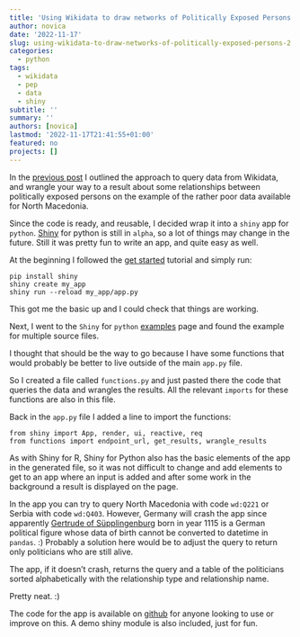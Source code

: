 ```yaml
---
title: 'Using Wikidata to draw networks of Politically Exposed Persons #2'
author: novica
date: '2022-11-17'
slug: using-wikidata-to-draw-networks-of-politically-exposed-persons-2
categories:
  - python
tags:
  - wikidata
  - pep
  - data
  - shiny
subtitle: ''
summary: ''
authors: [novica]
lastmod: '2022-11-17T21:41:55+01:00'
featured: no
projects: []
---
```



In the [previous post](/post/using-wikidata-to-draw-networks-of-politically-exposed-persons-1) I outlined the approach to query data from Wikidata, 
and wrangle your way to a result about some relationships between politically exposed 
persons on the example of the rather poor data available for North Macedonia. 

Since the code is ready, and reusable, I decided wrap it into a `shiny` app for `python`. 
[Shiny](https://shiny.rstudio.com/py/) for python is still in `alpha`, so a lot of things 
may change in the future. Still it was pretty fun to write an app, and quite easy as well.

At the beginning I followed the [get started](https://shiny.rstudio.com/py/docs/get-started.html) 
tutorial and simply run:

```
pip install shiny
shiny create my_app
shiny run --reload my_app/app.py
```

This got me the basic up and I could check that things are working. 

Next, I went to the `Shiny` for `python` [examples](https://shinylive.io/py/examples/#multiple-source-files) 
page and found the example for multiple source files. 

I thought that should be the way to go because I have some functions that would probably be 
better to live outside of the main `app.py` file.

So I created a file called `functions.py` and just pasted there the code that queries the data and 
wrangles the results. All the relevant `imports` for these functions are also in this file. 

Back in the `app.py` file I added a line to import the functions:

```
from shiny import App, render, ui, reactive, req
from functions import endpoint_url, get_results, wrangle_results
```

As with Shiny for R, Shiny for Python also has the basic elements of the app in the generated file, 
so it was not difficult to change and add elements to get to an app where an input is added and 
after some work in the background a result is displayed on the page. 

In the app you can try to query North Macedonia with code `wd:Q221` or Serbia with code `wd:Q403`. However, 
Germany will crash the app since apparently [Gertrude of Süpplingenburg](https://en.wikipedia.org/wiki/Gertrude_of_S%C3%BCpplingenburg) 
born in year 1115 is a German political figure whose data of birth cannot be converted to datetime in `pandas`. :)
Probably a solution here would be to adjust the query to return only politicians who are still alive. 

The app, if it doesn't crash, returns the query and a table of the politicians sorted alphabetically 
with the relationship type and relationship name. 

Pretty neat. :)

The code for the app is available on [github](https://github.com/novica/pyshinywikidata) for anyone looking to use or improve on this. A demo shiny module is also included, just for fun. 
